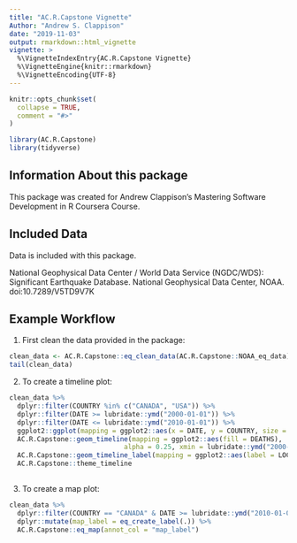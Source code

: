 ```yaml
---
title: "AC.R.Capstone Vignette"
Author: "Andrew S. Clappison"
date: "2019-11-03"
output: rmarkdown::html_vignette
vignette: >
  %\VignetteIndexEntry{AC.R.Capstone Vignette}
  %\VignetteEngine{knitr::rmarkdown}
  %\VignetteEncoding{UTF-8}
---
```


```r
knitr::opts_chunk$set(
  collapse = TRUE,
  comment = "#>"
)
```

```r
library(AC.R.Capstone)
library(tidyverse)
```

## Information About this package

This package was created for Andrew Clappison's Mastering Software Development in R Coursera Course.

## Included Data

Data is included with this package.

National Geophysical Data Center / World Data Service (NGDC/WDS): Significant Earthquake Database. National Geophysical Data Center, NOAA. doi:10.7289/V5TD9V7K

## Example Workflow


1. First clean the data provided in the package:

```r
clean_data <- AC.R.Capstone::eq_clean_data(AC.R.Capstone::NOAA_eq_data)
tail(clean_data)
```

2. To create a timeline plot:

```r
clean_data %>%
  dplyr::filter(COUNTRY %in% c("CANADA", "USA")) %>%
  dplyr::filter(DATE >= lubridate::ymd("2000-01-01")) %>%
  dplyr::filter(DATE <= lubridate::ymd("2010-01-01")) %>%
  ggplot2::ggplot(mapping = ggplot2::aes(x = DATE, y = COUNTRY, size = EQ_PRIMARY)) +
  AC.R.Capstone::geom_timeline(mapping = ggplot2::aes(fill = DEATHS), 
                             alpha = 0.25, xmin = lubridate::ymd("2000-01-01"), xmax = lubridate::ymd("2010-01-01")) +
  AC.R.Capstone::geom_timeline_label(mapping = ggplot2::aes(label = LOCATION_NAME), n_max = 5) +
  AC.R.Capstone::theme_timeline
                             
```

3. To create a map plot:

```r
clean_data %>%
  dplyr::filter(COUNTRY == "CANADA" & DATE >= lubridate::ymd("2010-01-01")) %>%
  dplyr::mutate(map_label = eq_create_label(.)) %>%
  AC.R.Capstone::eq_map(annot_col = "map_label") 
```
